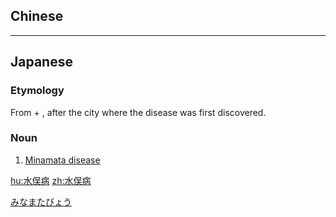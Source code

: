 {{also|水俁病}}
==Chinese==
{{zh-see|水俁病}}

----

==Japanese==
{{ja-kanjitab|水|俣|病}}

===Etymology===
From {{m|ja|水俣||Minamata|tr=Minamata}} + {{m|ja|病||disease|tr=byō}}, after the city where the disease was first discovered.

===Noun===
{{ja-noun|^みなまた-びょう}}

# [[Minamata disease]]

[[Category:ja:Diseases|みなまたびょう]]

[[hu:水俣病]]
[[zh:水俣病]]